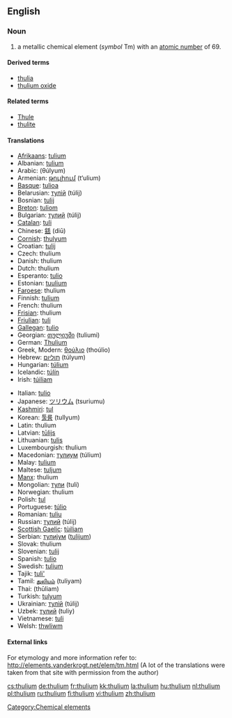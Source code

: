 {{see|Thulium}}
==English==
{{elements|Tm|erbium|Er|ytterbium|Yb}}
=== Noun ===
{{en-noun|-}}
{{wikipedia}}

# a metallic chemical element (''symbol'' Tm) with an [[atomic number]] of 69.

====Derived terms====
*[[thulia]]
*[[thulium oxide]]

====Related terms====
*[[Thule]]
*[[thulite]]

==== Translations ====
{{top}}
*[[Afrikaans]]: [[tulium]]
*Albanian: [[tulium]]
*Arabic: {{ARchar|[[ثليوم]]}} (θúlyum) {{m}}
*Armenian: [[թուլիում]] (t‘ulium)
*[[Basque]]: [[tulioa]]
*Belarusian: [[тулiй]] (túlij) {{m}}
*Bosnian: [[tulij]]
*[[Breton]]: [[tuliom]]
*Bulgarian: [[тулий]] (túlij) {{m}}
*[[Catalan]]: [[tuli]]
*Chinese: [[銩]] (diū)
*[[Cornish]]: [[thulyum]]
*Croatian: [[tulij]]
*Czech: thulium
*Danish: thulium
*Dutch: thulium {{n}}
*Esperanto: [[tulio]]
*Estonian: [[tuulium]]
*[[Faroese]]: thulium
*Finnish: [[tulium]]
*French: thulium {{m}}
*[[Frisian]]: thulium
*[[Friulian]]: [[tuli]]
*[[Gallegan]]: [[tulio]]
*Georgian: [[თულიუმი]] (tuliumi)
*German: [[Thulium]] {{n}}
*Greek, Modern: [[θούλιο]] (thoúlio) {{n}}
*Hebrew: [[תוליום]] (túlyum)
*Hungarian: [[túlium]]
*Icelandic: [[túlín]]
*Irish: [[túiliam]]
{{mid}}
*Italian: [[tulio]] {{m}}
*Japanese: [[ツリウム]] (tsuriumu)
*[[Kashmiri]]: [[tul]]
*Korean: [[툴륨]] (tullyum)
*Latin: thulium
*Latvian: [[tūlijs]]
*Lithuanian: [[tulis]]
*Luxembourgish: thulium
*Macedonian: [[тулиум]] (túlium) {{m}}
*Malay: [[tulium]]
*Maltese: [[tuljum]]
*[[Manx]]: thulium
*Mongolian: [[тули]] (tuli)
*Norwegian: thulium
*Polish: [[tul]] {{m}}
*Portuguese: [[túlio]] {{m}}
*Romanian: [[tuliu]] {{n}}
*Russian: [[тулий]] (túlij) {{m}}
*[[Scottish Gaelic]]: [[tùiliam]]
*Serbian: [[тулиjум]] ([[tulijum]]) {{m}}
*Slovak: thulium
*Slovenian: [[tulij]]
*Spanish: [[tulio]] {{m}}
*Swedish: [[tulium]]
*Tajik: [[tuli']]
*Tamil: [[துலியம்]] (tuliyam)
*Thai: {{THchar|[[ทูเลียม]]}} (thūliam)
*Turkish: [[tulyum]]
*Ukrainian: [[тулiй]] (túlij) {{m}}
*Uzbek: [[тулий]] (tuliy)
*Vietnamese: [[tuli]]
*Welsh: [[thwliwm]]
{{bottom}}

====External links====
For etymology and more information refer to:
http://elements.vanderkrogt.net/elem/tm.html
(A lot of the translations were taken from that site with permission from the author)

[[Category:Chemical elements]]

[[cs:thulium]]
[[de:thulium]]
[[fr:thulium]]
[[kk:thulium]]
[[la:thulium]]
[[hu:thulium]]
[[nl:thulium]]
[[pl:thulium]]
[[ru:thulium]]
[[fi:thulium]]
[[vi:thulium]]
[[zh:thulium]]